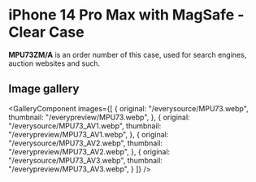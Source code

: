 
# iPhone 14 Pro Max  with MagSafe - Clear Case

<Callout type='info' emoji='👉🏻'>**MPU73ZM/A** is an order number of this case, used for search engines, auction websites and such.</Callout>

## Image gallery

<GalleryComponent
    images={[
      {
        original: "/everysource/MPU73.webp",
        thumbnail: "/everypreview/MPU73.webp",
      },
      {
        original: "/everysource/MPU73_AV1.webp",
        thumbnail: "/everypreview/MPU73_AV1.webp",
      },
      {
        original: "/everysource/MPU73_AV2.webp",
        thumbnail: "/everypreview/MPU73_AV2.webp",
      },
      {
        original: "/everysource/MPU73_AV3.webp",
        thumbnail: "/everypreview/MPU73_AV3.webp",
      }
    ]}
  />
